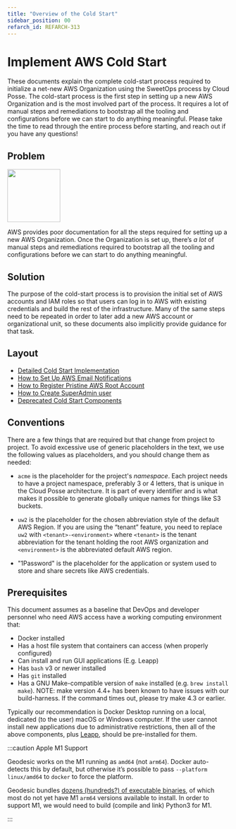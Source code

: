 ```yaml
---
title: "Overview of the Cold Start"
sidebar_position: 00
refarch_id: REFARCH-313
---
```


# Implement AWS Cold Start

These documents explain the complete cold-start process required to initialize a net-new AWS Organization using the
SweetOps process by Cloud Posse. The cold-start process is the first step in setting up a new AWS Organization and is
the most involved part of the process. It requires a lot of manual steps and remediations to bootstrap all the tooling and configurations before we can start to do anything meaningful. Please take the time to read through the entire process before starting, and reach out if you have any questions!

## Problem

<img src="/assets/refarch/image-20211116-050009.png" height="120" width="120" />

AWS provides poor documentation for all the steps required for setting up a new AWS Organization. Once the Organization is set up, there’s _a lot_ of manual steps and remediations required to bootstrap all the tooling and configurations before we can start to do anything meaningful.

## Solution

The purpose of the cold-start process is to provision the initial set of AWS accounts and IAM roles so that users can
log in to AWS with existing credentials and build the rest of the infrastructure. Many of the same steps need to be
repeated in order to later add a new AWS account or organizational unit, so these documents also implicitly provide
guidance for that task.

## Layout

- [Detailed Cold Start Implementation](/layers/accounts/tutorials/manual-configuration)
- [How to Set Up AWS Email Notifications](/layers/accounts/tutorials/how-to-set-up-aws-email-notifications)
- [How to Register Pristine AWS Root Account](/layers/accounts/tutorials/how-to-register-pristine-aws-root-account)
- [How to Create SuperAdmin user](/layers/accounts/tutorials/how-to-create-superadmin-user)
- [Deprecated Cold Start Components](/layers/accounts/tutorials/deprecated-cold-start-components)

## Conventions

There are a few things that are required but that change from project to project. To avoid excessive use of generic
placeholders in the text, we use the following values as placeholders, and you should change them as needed:

- `acme` is the placeholder for the project's _namespace_. Each project needs to have a project namespace, preferably 3
  or 4 letters, that is unique in the Cloud Posse architecture. It is part of every identifier and is what makes it
  possible to generate globally unique names for things like S3 buckets.

- `uw2` is the placeholder for the chosen abbreviation style of the default AWS Region. If you are using the “tenant”
  feature, you need to replace `uw2` with `<tenant>-<environment>` where `<tenant>` is the tenant abbreviation for the
  tenant holding the root AWS organization and `<environment>` is the abbreviated default AWS region.

- "1Password" is the placeholder for the application or system used to store and share secrets like AWS credentials.

## Prerequisites

This document assumes as a baseline that DevOps and developer personnel who need AWS access have a working computing
environment that:

- Docker installed
- Has a host file system that containers can access (when properly configured)
- Can install and run GUI applications (E.g. Leapp)
- Has `bash` v3 or newer installed
- Has `git` installed
- Has a GNU Make-compatible version of `make` installed (e.g. `brew install make`). NOTE: make version 4.4+ has been
  known to have issues with our build-harness. If the command times out, please try make 4.3 or earlier.

Typically our recommendation is Docker Desktop running on a local, dedicated (to the user) macOS or Windows computer. If
the user cannot install new applications due to administrative restrictions, then all of the above components, plus
[Leapp](https://leapp.cloud/), should be pre-installed for them.

:::caution Apple M1 Support

Geodesic works on the M1 running as `amd64` (not `arm64`). Docker auto-detects this by default, but otherwise it’s
possible to pass `--platform linux/amd64` to `docker` to force the platform.

Geodesic bundles [dozens (hundreds?) of executable binaries](https://github.com/cloudposse/packages), of which most do
not yet have M1 `arm64` versions available to install. In order to support M1, we would need to build (compile and link)
Python3 for M1.

:::
